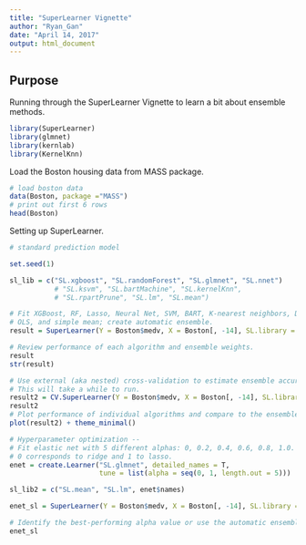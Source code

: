 ```yaml
---
title: "SuperLearner Vignette"
author: "Ryan_Gan"
date: "April 14, 2017"
output: html_document
---
```


## Purpose

Running through the SuperLearner Vignette to learn a bit about ensemble methods.

```r
library(SuperLearner)
library(glmnet)
library(kernlab)
library(KernelKnn)
```

Load the Boston housing data from MASS package.

```r
# load boston data
data(Boston, package ="MASS")
# print out first 6 rows
head(Boston)
```

Setting up SuperLearner.

```r
# standard prediction model

set.seed(1)

sl_lib = c("SL.xgboost", "SL.randomForest", "SL.glmnet", "SL.nnet")
           # "SL.ksvm", "SL.bartMachine", "SL.kernelKnn",
           # "SL.rpartPrune", "SL.lm", "SL.mean")

# Fit XGBoost, RF, Lasso, Neural Net, SVM, BART, K-nearest neighbors, Decision Tree, 
# OLS, and simple mean; create automatic ensemble.
result = SuperLearner(Y = Boston$medv, X = Boston[, -14], SL.library = sl_lib)

# Review performance of each algorithm and ensemble weights.
result
str(result)

# Use external (aka nested) cross-validation to estimate ensemble accuracy.
# This will take a while to run.
result2 = CV.SuperLearner(Y = Boston$medv, X = Boston[, -14], SL.library = sl_lib)
result2
# Plot performance of individual algorithms and compare to the ensemble.
plot(result2) + theme_minimal()

# Hyperparameter optimization --
# Fit elastic net with 5 different alphas: 0, 0.2, 0.4, 0.6, 0.8, 1.0.
# 0 corresponds to ridge and 1 to lasso.
enet = create.Learner("SL.glmnet", detailed_names = T,
                      tune = list(alpha = seq(0, 1, length.out = 5)))

sl_lib2 = c("SL.mean", "SL.lm", enet$names)

enet_sl = SuperLearner(Y = Boston$medv, X = Boston[, -14], SL.library = sl_lib2)

# Identify the best-performing alpha value or use the automatic ensemble.
enet_sl

```